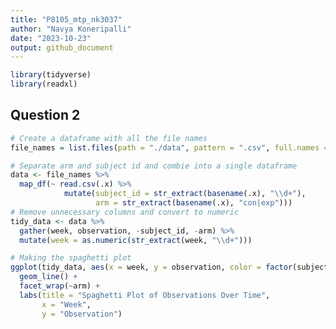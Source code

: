 ```yaml
---
title: "P8105_mtp_nk3037"
author: "Navya Koneripalli"
date: "2023-10-23"
output: github_document
---
```


```r
library(tidyverse)
library(readxl)
```

## Question 2
```r
# Create a dataframe with all the file names
file_names = list.files(path = "./data", pattern = ".csv", full.names = TRUE)

# Separate arm and subject id and combie into a single dataframe
data <- file_names %>%
  map_df(~ read.csv(.x) %>%
            mutate(subject_id = str_extract(basename(.x), "\\d+"),
                   arm = str_extract(basename(.x), "con|exp")))  
# Remove unnecessary columns and convert to numeric
tidy_data <- data %>%
  gather(week, observation, -subject_id, -arm) %>%
  mutate(week = as.numeric(str_extract(week, "\\d+")))

# Making the spaghetti plot
ggplot(tidy_data, aes(x = week, y = observation, color = factor(subject_id))) +
  geom_line() +
  facet_wrap(~arm) +
  labs(title = "Spaghetti Plot of Observations Over Time",
       x = "Week",
       y = "Observation")
```


